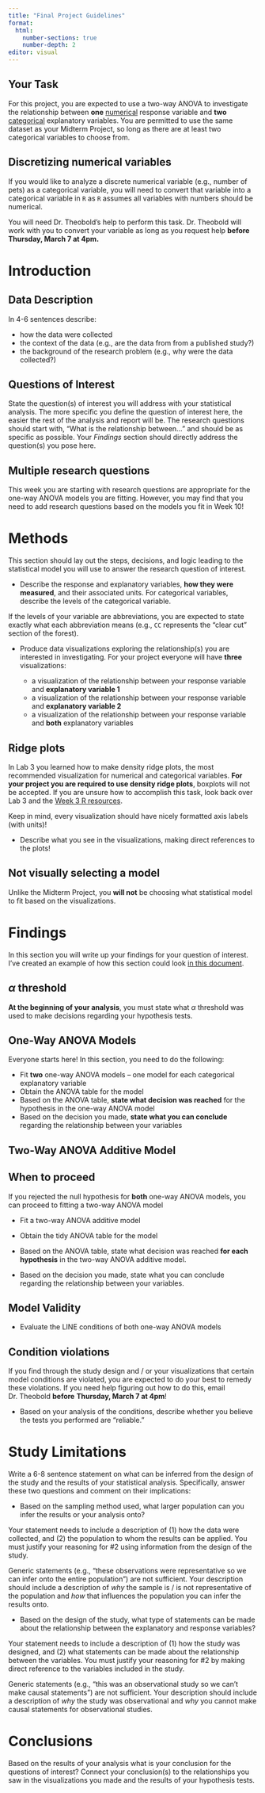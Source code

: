```yaml
---
title: "Final Project Guidelines"
format: 
  html:
    number-sections: true
    number-depth: 2
editor: visual
---
```


## Your Task

For this project, you are expected to use a two-way ANOVA to investigate the relationship between **one** [numerical]{.underline} response variable and **two** [categorical]{.underline} explanatory variables. You are permitted to use the same dataset as your Midterm Project, so long as there are at least two categorical variables to choose from.

::: callout-tip
# Discretizing numerical variables
If you would like to analyze a discrete numerical variable (e.g., number of pets) as a categorical variable, you will need to convert that variable into a categorical variable in `R` as `R` assumes all variables with numbers should be numerical.

You will need Dr. Theobold's help to perform this task. Dr. Theobold will work with you to convert your variable as long as you request help **before** **Thursday, March 7 at 4pm.**
:::

# Introduction

## Data Description

In 4-6 sentences describe:

-   how the data were collected
-   the context of the data (e.g., are the data from from a published study?)
-   the background of the research problem (e.g., why were the data collected?)

## Questions of Interest

State the question(s) of interest you will address with your statistical analysis. The more specific you define the question of interest here, the easier the rest of the analysis and report will be. The research questions should start with, "What is the relationship between..." and should be as specific as possible. Your *Findings* section should directly address the question(s) you pose here.

::: callout-tip
# Multiple research questions

This week you are starting with research questions are appropriate for the one-way ANOVA models you are fitting. However, you may find that you need to add research questions based on the models you fit in Week 10!
:::

# Methods

This section should lay out the steps, decisions, and logic leading to the statistical model you will use to answer the research question of interest.

-   Describe the response and explanatory variables, **how they were measured**, and their associated units. For categorical variables, describe the levels of the categorical variable.

:::{.callout-tip}
If the levels of your variable are abbreviations, you are expected to state exactly what each abbreviation means (e.g., `CC` represents the "clear cut" section of the forest). 
:::

-   Produce data visualizations exploring the relationship(s) you are interested in investigating. For your project everyone will have **three** visualizations:

    -   a visualization of the relationship between your response variable and **explanatory variable 1**
    -   a visualization of the relationship between your response variable and **explanatory variable 2**
    -   a visualization of the relationship between your response variable and **both** explanatory variables

::: callout-caution
# Ridge plots 

In Lab 3 you learned how to make density ridge plots, the most recommended visualization for numerical and categorical variables. **For your project you are required to use density ridge plots**, boxplots will not be accepted. If you are unsure how to accomplish this task, look back over Lab 3 and the [Week 3 R resources](/resources/week3.docx).

Keep in mind, every visualization should have nicely formatted axis labels (with units)!
:::

-   Describe what you see in the visualizations, making direct references to the plots!

::: callout-tip
# Not visually selecting a model

Unlike the Midterm Project, you **will not** be choosing what statistical model to fit based on the visualizations.
:::

# Findings

In this section you will write up your findings for your question of interest. I've created an example of how this section could look [in this document](final-project-help/owa-to-twa-model-selection-process.qmd).

::: callout-caution
# $\alpha$ threshold
**At the beginning of your analysis**, you must state what $\alpha$ threshold was used to make decisions regarding your hypothesis tests. 
:::

## One-Way ANOVA Models

Everyone starts here! In this section, you need to do the following:

-   Fit **two** one-way ANOVA models -- one model for each categorical explanatory variable
-   Obtain the ANOVA table for the model
-   Based on the ANOVA table, **state what decision was reached** for the hypothesis in the one-way ANOVA model
-   Based on the decision you made, **state what you can conclude** regarding the relationship between your variables

## Two-Way ANOVA Additive Model

::: callout-caution
# When to proceed

If you rejected the null hypothesis for **both** one-way ANOVA models, you can proceed to fitting a two-way ANOVA model
:::

-   Fit a two-way ANOVA additive model

-   Obtain the tidy ANOVA table for the model

-   Based on the ANOVA table, state what decision was reached **for each hypothesis** in the two-way ANOVA additive model.

-   Based on the decision you made, state what you can conclude regarding the relationship between your variables.

## Model Validity

-   Evaluate the LINE conditions of both one-way ANOVA models

::: callout-caution
# Condition violations

If you find through the study design and / or your visualizations that certain model conditions are violated, you are expected to do your best to remedy these violations. If you need help figuring out how to do this, email Dr. Theobold **before** **Thursday, March 7 at 4pm**!
:::

- Based on your analysis of the conditions, describe whether you believe the tests you performed are "reliable." 

# Study Limitations

Write a 6-8 sentence statement on what can be inferred from the design of the study and the results of your statistical analysis. Specifically, answer these two questions and comment on their implications:

-   Based on the sampling method used, what larger population can you infer the results or your analysis onto?

::: callout-tip
Your statement needs to include a description of (1) how the data were collected, and (2) the population to whom the results can be applied. You must justify your reasoning for #2 using information from the design of the study.

Generic statements (e.g., "these observations were representative so we can infer onto the entire population") are not sufficient. Your description should include a description of *why* the sample is / is not representative of the population and *how* that influences the population you can infer the results onto.
:::

-   Based on the design of the study, what type of statements can be made about the relationship between the explanatory and response variables?

::: callout-tip
Your statement needs to include a description of (1) how the study was designed, and (2) what statements can be made about the relationship between the variables. You must justify your reasoning for #2 by making direct reference to the variables included in the study. 

Generic statements (e.g., "this was an observational study so we can't make causal statements") are not sufficient. Your description should include a description of *why* the study was observational and *why* you cannot make causal statements for observational studies.  
:::

# Conclusions

Based on the results of your analysis what is your conclusion for the questions of interest? Connect your conclusion(s) to the relationships you saw in the visualizations you made and the results of your hypothesis tests.